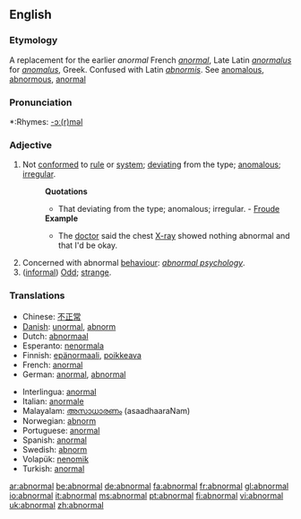 ==English==
===Etymology===
A replacement for the earlier ''anormal'' French ''[[anormal]]'', Late Latin ''[[anormalus]]'' for ''[[anomalus]]'', Greek. Confused with Latin ''[[abnormis]]''. See [[anomalous]], [[abnormous]], [[anormal]]

===Pronunciation===
*:Rhymes: [[Rhymes:English:-ɔː(r)məl|-ɔː(r)məl]]

===Adjective===
#Not [[conformed]] to [[rule]] or [[system]]; [[deviating]] from the type; [[anomalous]]; [[irregular]].
#:'''Quotations'''
#:*That deviating from the type; anomalous; irregular. - [[Froude]]
#:'''Example'''
#:*The [[doctor]] said the chest [[X-ray]] showed nothing abnormal and that I'd be okay.
#Concerned with abnormal [[behaviour]]: ''[[abnormal psychology]]''.
#([[informal]]) [[Odd]]; [[strange]].

=== Translations ===
{{top}}
*Chinese: [[不正常]]
*[[w:Danish language|Danish]]: [[unormal]], [[abnorm]]
*Dutch: [[abnormaal]]
*Esperanto: [[nenormala]]
*Finnish: [[epänormaali]], [[poikkeava]]
*French: [[anormal]]
*German: [[anormal]], [[abnormal]]
{{mid}}
*Interlingua: [[anormal]]
*Italian: [[anormale]]
*Malayalam: [[അസാധാരണം]] (asaadhaaraNam)
*Norwegian: [[abnorm]]
*Portuguese: [[anormal]]
*Spanish: [[anormal]]
*Swedish: [[abnorm]]
*Volapük: [[nenomik]]
*Turkish: [[anormal]]
{{bottom}}

[[ar:abnormal]]
[[be:abnormal]]
[[de:abnormal]]
[[fa:abnormal]]
[[fr:abnormal]]
[[gl:abnormal]]
[[io:abnormal]]
[[it:abnormal]]
[[ms:abnormal]]
[[pt:abnormal]]
[[fi:abnormal]]
[[vi:abnormal]]
[[uk:abnormal]]
[[zh:abnormal]]